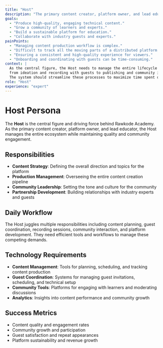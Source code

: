```yaml
---
title: "Host"
description: "The primary content creator, platform owner, and lead educator for Rawkode Academy."
goals:
  - "Produce high-quality, engaging technical content."
  - "Grow a community of learners and experts."
  - "Build a sustainable platform for education."
  - "Collaborate with industry guests and experts."
painPoints:
  - "Managing content production workflow is complex."
  - "Difficult to track all the moving parts of a distributed platform."
  - "Ensuring a consistent and high-quality experience for viewers."
  - "Onboarding and coordinating with guests can be time-consuming."
context: |
  As the central figure, the Host needs to manage the entire lifecycle of content,
  from ideation and recording with guests to publishing and community interaction.
  The system should streamline these processes to maximize time spent on creating value.
role: "Host"
experience: "expert"
---
```


# Host Persona

The **Host** is the central figure and driving force behind Rawkode Academy. As the primary content creator, platform owner, and lead educator, the Host manages the entire ecosystem while maintaining quality and community engagement.

## Responsibilities

- **Content Strategy**: Defining the overall direction and topics for the platform
- **Production Management**: Overseeing the entire content creation pipeline
- **Community Leadership**: Setting the tone and culture for the community
- **Partnership Development**: Building relationships with industry experts and guests

## Daily Workflow

The Host juggles multiple responsibilities including content planning, guest coordination, recording sessions, community interaction, and platform development. They need efficient tools and workflows to manage these competing demands.

## Technology Requirements

- **Content Management**: Tools for planning, scheduling, and tracking content production
- **Guest Coordination**: Systems for managing guest invitations, scheduling, and technical setup
- **Community Tools**: Platforms for engaging with learners and moderating discussions
- **Analytics**: Insights into content performance and community growth

## Success Metrics

- Content quality and engagement rates
- Community growth and participation
- Guest satisfaction and repeat appearances
- Platform sustainability and revenue growth